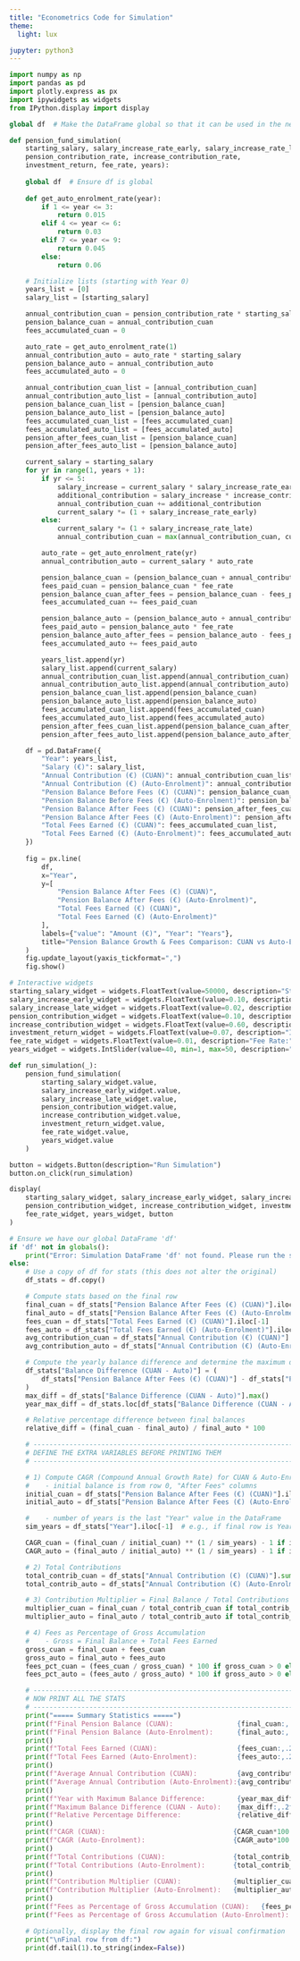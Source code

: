 ```yaml
---
title: "Econometrics Code for Simulation"
theme:
  light: lux

jupyter: python3
---
```



```python
import numpy as np
import pandas as pd
import plotly.express as px
import ipywidgets as widgets
from IPython.display import display

global df  # Make the DataFrame global so that it can be used in the next code cell

def pension_fund_simulation(
    starting_salary, salary_increase_rate_early, salary_increase_rate_late,
    pension_contribution_rate, increase_contribution_rate,
    investment_return, fee_rate, years):
    
    global df  # Ensure df is global
    
    def get_auto_enrolment_rate(year):
        if 1 <= year <= 3:
            return 0.015
        elif 4 <= year <= 6:
            return 0.03
        elif 7 <= year <= 9:
            return 0.045
        else:
            return 0.06

    # Initialize lists (starting with Year 0)
    years_list = [0]
    salary_list = [starting_salary]

    annual_contribution_cuan = pension_contribution_rate * starting_salary
    pension_balance_cuan = annual_contribution_cuan
    fees_accumulated_cuan = 0

    auto_rate = get_auto_enrolment_rate(1)
    annual_contribution_auto = auto_rate * starting_salary
    pension_balance_auto = annual_contribution_auto
    fees_accumulated_auto = 0

    annual_contribution_cuan_list = [annual_contribution_cuan]
    annual_contribution_auto_list = [annual_contribution_auto]
    pension_balance_cuan_list = [pension_balance_cuan]
    pension_balance_auto_list = [pension_balance_auto]
    fees_accumulated_cuan_list = [fees_accumulated_cuan]
    fees_accumulated_auto_list = [fees_accumulated_auto]
    pension_after_fees_cuan_list = [pension_balance_cuan]
    pension_after_fees_auto_list = [pension_balance_auto]

    current_salary = starting_salary
    for yr in range(1, years + 1):
        if yr <= 5:
            salary_increase = current_salary * salary_increase_rate_early
            additional_contribution = salary_increase * increase_contribution_rate
            annual_contribution_cuan += additional_contribution
            current_salary *= (1 + salary_increase_rate_early)
        else:
            current_salary *= (1 + salary_increase_rate_late)
            annual_contribution_cuan = max(annual_contribution_cuan, current_salary * pension_contribution_rate)

        auto_rate = get_auto_enrolment_rate(yr)
        annual_contribution_auto = current_salary * auto_rate

        pension_balance_cuan = (pension_balance_cuan + annual_contribution_cuan) * (1 + investment_return)
        fees_paid_cuan = pension_balance_cuan * fee_rate
        pension_balance_cuan_after_fees = pension_balance_cuan - fees_paid_cuan
        fees_accumulated_cuan += fees_paid_cuan

        pension_balance_auto = (pension_balance_auto + annual_contribution_auto) * (1 + investment_return)
        fees_paid_auto = pension_balance_auto * fee_rate
        pension_balance_auto_after_fees = pension_balance_auto - fees_paid_auto
        fees_accumulated_auto += fees_paid_auto

        years_list.append(yr)
        salary_list.append(current_salary)
        annual_contribution_cuan_list.append(annual_contribution_cuan)
        annual_contribution_auto_list.append(annual_contribution_auto)
        pension_balance_cuan_list.append(pension_balance_cuan)
        pension_balance_auto_list.append(pension_balance_auto)
        fees_accumulated_cuan_list.append(fees_accumulated_cuan)
        fees_accumulated_auto_list.append(fees_accumulated_auto)
        pension_after_fees_cuan_list.append(pension_balance_cuan_after_fees)
        pension_after_fees_auto_list.append(pension_balance_auto_after_fees)

    df = pd.DataFrame({
        "Year": years_list,
        "Salary (€)": salary_list,
        "Annual Contribution (€) (CUAN)": annual_contribution_cuan_list,
        "Annual Contribution (€) (Auto-Enrolment)": annual_contribution_auto_list,
        "Pension Balance Before Fees (€) (CUAN)": pension_balance_cuan_list,
        "Pension Balance Before Fees (€) (Auto-Enrolment)": pension_balance_auto_list,
        "Pension Balance After Fees (€) (CUAN)": pension_after_fees_cuan_list,
        "Pension Balance After Fees (€) (Auto-Enrolment)": pension_after_fees_auto_list,
        "Total Fees Earned (€) (CUAN)": fees_accumulated_cuan_list,
        "Total Fees Earned (€) (Auto-Enrolment)": fees_accumulated_auto_list
    })
    
    fig = px.line(
        df,
        x="Year",
        y=[
            "Pension Balance After Fees (€) (CUAN)",
            "Pension Balance After Fees (€) (Auto-Enrolment)",
            "Total Fees Earned (€) (CUAN)",
            "Total Fees Earned (€) (Auto-Enrolment)"
        ],
        labels={"value": "Amount (€)", "Year": "Years"},
        title="Pension Balance Growth & Fees Comparison: CUAN vs Auto-Enrolment"
    )
    fig.update_layout(yaxis_tickformat=",")
    fig.show()

# Interactive widgets
starting_salary_widget = widgets.FloatText(value=50000, description="Starting Salary (€):")
salary_increase_early_widget = widgets.FloatText(value=0.10, description="Early Increase Rate:")
salary_increase_late_widget = widgets.FloatText(value=0.02, description="Late Increase Rate:")
pension_contribution_widget = widgets.FloatText(value=0.10, description="Pension Contribution Rate:")
increase_contribution_widget = widgets.FloatText(value=0.60, description="% Salary Increase to Pension:")
investment_return_widget = widgets.FloatText(value=0.07, description="Investment Return:")
fee_rate_widget = widgets.FloatText(value=0.01, description="Fee Rate:")
years_widget = widgets.IntSlider(value=40, min=1, max=50, description="Years:")

def run_simulation(_):
    pension_fund_simulation(
        starting_salary_widget.value,
        salary_increase_early_widget.value,
        salary_increase_late_widget.value,
        pension_contribution_widget.value,
        increase_contribution_widget.value,
        investment_return_widget.value,
        fee_rate_widget.value,
        years_widget.value
    )

button = widgets.Button(description="Run Simulation")
button.on_click(run_simulation)

display(
    starting_salary_widget, salary_increase_early_widget, salary_increase_late_widget,
    pension_contribution_widget, increase_contribution_widget, investment_return_widget,
    fee_rate_widget, years_widget, button
)
```

```python
# Ensure we have our global DataFrame 'df'
if 'df' not in globals():
    print("Error: Simulation DataFrame 'df' not found. Please run the simulation cell first.")
else:
    # Use a copy of df for stats (this does not alter the original)
    df_stats = df.copy()

    # Compute stats based on the final row
    final_cuan = df_stats["Pension Balance After Fees (€) (CUAN)"].iloc[-1]
    final_auto = df_stats["Pension Balance After Fees (€) (Auto-Enrolment)"].iloc[-1]
    fees_cuan = df_stats["Total Fees Earned (€) (CUAN)"].iloc[-1]
    fees_auto = df_stats["Total Fees Earned (€) (Auto-Enrolment)"].iloc[-1]
    avg_contribution_cuan = df_stats["Annual Contribution (€) (CUAN)"].mean()
    avg_contribution_auto = df_stats["Annual Contribution (€) (Auto-Enrolment)"].mean()

    # Compute the yearly balance difference and determine the maximum difference and corresponding year
    df_stats["Balance Difference (CUAN - Auto)"] = (
        df_stats["Pension Balance After Fees (€) (CUAN)"] - df_stats["Pension Balance After Fees (€) (Auto-Enrolment)"]
    )
    max_diff = df_stats["Balance Difference (CUAN - Auto)"].max()
    year_max_diff = df_stats.loc[df_stats["Balance Difference (CUAN - Auto)"].idxmax(), "Year"]

    # Relative percentage difference between final balances
    relative_diff = (final_cuan - final_auto) / final_auto * 100

    # -------------------------------------------------------------------
    # DEFINE THE EXTRA VARIABLES BEFORE PRINTING THEM
    # -------------------------------------------------------------------

    # 1) Compute CAGR (Compound Annual Growth Rate) for CUAN & Auto-Enrolment
    #    - initial balance is from row 0, "After Fees" columns
    initial_cuan = df_stats["Pension Balance After Fees (€) (CUAN)"].iloc[0]
    initial_auto = df_stats["Pension Balance After Fees (€) (Auto-Enrolment)"].iloc[0]

    #    - number of years is the last "Year" value in the DataFrame
    sim_years = df_stats["Year"].iloc[-1]  # e.g., if final row is Year 45, sim_years = 45

    CAGR_cuan = (final_cuan / initial_cuan) ** (1 / sim_years) - 1 if initial_cuan > 0 else 0
    CAGR_auto = (final_auto / initial_auto) ** (1 / sim_years) - 1 if initial_auto > 0 else 0

    # 2) Total Contributions
    total_contrib_cuan = df_stats["Annual Contribution (€) (CUAN)"].sum()
    total_contrib_auto = df_stats["Annual Contribution (€) (Auto-Enrolment)"].sum()

    # 3) Contribution Multiplier = Final Balance / Total Contributions
    multiplier_cuan = final_cuan / total_contrib_cuan if total_contrib_cuan > 0 else 0
    multiplier_auto = final_auto / total_contrib_auto if total_contrib_auto > 0 else 0

    # 4) Fees as Percentage of Gross Accumulation
    #    - Gross = Final Balance + Total Fees Earned
    gross_cuan = final_cuan + fees_cuan
    gross_auto = final_auto + fees_auto
    fees_pct_cuan = (fees_cuan / gross_cuan) * 100 if gross_cuan > 0 else 0
    fees_pct_auto = (fees_auto / gross_auto) * 100 if gross_auto > 0 else 0

    # -------------------------------------------------------------------
    # NOW PRINT ALL THE STATS
    # -------------------------------------------------------------------
    print("===== Summary Statistics =====")
    print(f"Final Pension Balance (CUAN):                {final_cuan:,.2f} €")
    print(f"Final Pension Balance (Auto-Enrolment):      {final_auto:,.2f} €")
    print()
    print(f"Total Fees Earned (CUAN):                    {fees_cuan:,.2f} €")
    print(f"Total Fees Earned (Auto-Enrolment):          {fees_auto:,.2f} €")
    print()
    print(f"Average Annual Contribution (CUAN):          {avg_contribution_cuan:,.2f} €")
    print(f"Average Annual Contribution (Auto-Enrolment):{avg_contribution_auto:,.2f} €")
    print()
    print(f"Year with Maximum Balance Difference:        {year_max_diff}")
    print(f"Maximum Balance Difference (CUAN - Auto):    {max_diff:,.2f} €")
    print(f"Relative Percentage Difference:              {relative_diff:.2f}%")
    print()
    print(f"CAGR (CUAN):                                {CAGR_cuan*100:.2f}% per year")
    print(f"CAGR (Auto-Enrolment):                      {CAGR_auto*100:.2f}% per year")
    print()
    print(f"Total Contributions (CUAN):                 {total_contrib_cuan:,.2f} €")
    print(f"Total Contributions (Auto-Enrolment):       {total_contrib_auto:,.2f} €")
    print()
    print(f"Contribution Multiplier (CUAN):             {multiplier_cuan:.2f}x")
    print(f"Contribution Multiplier (Auto-Enrolment):   {multiplier_auto:.2f}x")
    print()
    print(f"Fees as Percentage of Gross Accumulation (CUAN):   {fees_pct_cuan:.2f}%")
    print(f"Fees as Percentage of Gross Accumulation (Auto-Enrolment): {fees_pct_auto:.2f}%")

    # Optionally, display the final row again for visual confirmation
    print("\nFinal row from df:")
    print(df.tail(1).to_string(index=False))
```




